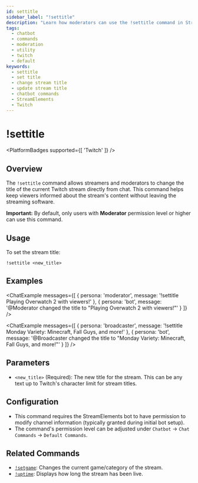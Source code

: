 ```yaml
---
id: settitle
sidebar_label: "!settitle"
description: "Learn how moderators can use the !settitle command in StreamElements chatbot to change the Twitch stream title quickly and easily."
tags:
  - chatbot
  - commands
  - moderation
  - utility
  - twitch
  - default
keywords:
  - settitle
  - set title
  - change stream title
  - update stream title
  - chatbot commands
  - StreamElements
  - Twitch
---
```



# !settitle

<PlatformBadges supported={[ 'Twitch' ]} />

## Overview

The `!settitle` command allows streamers and moderators to change the title of the current Twitch stream directly from chat. This command helps keep viewers informed about the stream's content without leaving the streaming software.

**Important:** By default, only users with **Moderator** permission level or higher can use this command.

## Usage

To set the stream title:

```streamelements
!settitle <new_title>
```

## Examples

<ChatExample messages={[
  { persona: 'moderator', message: '!settitle Playing Overwatch 2 with viewers!' },
  { persona: 'bot', message: '@Moderator changed the title to "Playing Overwatch 2 with viewers!"' }
]} />

<ChatExample messages={[
  { persona: 'broadcaster', message: '!settitle Monday Variety: Minecraft, Fall Guys, and more!' },
  { persona: 'bot', message: '@Broadcaster changed the title to "Monday Variety: Minecraft, Fall Guys, and more!"' }
]} />

## Parameters

*   `<new_title>` (Required): The new title for the stream. This can be any text up to Twitch's character limit for stream titles.

## Configuration

*   This command requires the StreamElements bot to have permission to modify channel information (typically granted during initial bot setup).
*   The command's permission level can be adjusted under `Chatbot` -> `Chat Commands` -> `Default Commands`.

## Related Commands

*   [`!setgame`](setgame.mdx): Changes the current game/category of the stream.
*   [`!uptime`](uptime.mdx): Displays how long the stream has been live.
